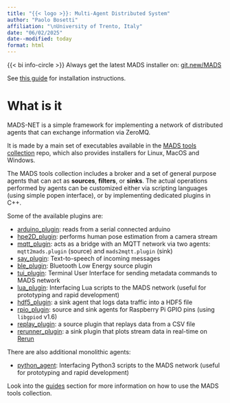 ```yaml
---
title: "{{< logo >}}: Multi-Agent Distributed System"
author: "Paolo Bosetti"
affiliation: "\nUniversity of Trento, Italy"
date: "06/02/2025"
date--modified: today
format: html
---
```



::: callout-important
{{< bi info-circle >}} Always get the latest MADS installer on: [git.new/MADS](https://git.new/MADS)

See [this guide](/guides/install.html) for installation instructions.
:::

# What is it

MADS-NET is a simple framework for implementing a network of distributed agents that can exchange information via ZeroMQ.

It is made by a main set of executables available in the [MADS tools collection](https://github.com/pbosetti/MADS) repo, which also provides installers for Linux, MacOS and Windows. 

The MADS tools collection includes a broker and a set of general purpose agents that can act as **sources**, **filters**, or **sinks**. The actual operations performed by agents can be customized either via scripting languages (using simple popen interface), or by implementing dedicated plugins in C++.

Some of the available plugins are:

* [arduino_plugin](https://github.com/MADS-NET/arduino_plugin): reads from a serial connected arduino
* [hpe2D_plugin](https://github.com/MADS-NET/hpe2d_plugin): performs human pose estimation from a camera stream
* [mqtt_plugin](https://github.com/MADS-NET/mqtt_plugin): acts as a bridge with an MQTT network via two agents: `mqtt2mads.plugin` (source) and `mads2mqtt.plugin` (sink)
* [say_plugin](https://github.com/MADS-NET/say_plugin): Text-to-speech of incoming messages
* [ble_plugin](https://github.com/MADS-NET/ble_plugin): Bluetooth Low Energy source plugin
* [tui_plugin](https://github.com/MADS-NET/tui_plugin): Terminal User Interface for sending metadata commands to MADS network
* [lua_plugin](https://github.com/MADS-NET/lua_plugin): Interfacing Lua scripts to the MADS network (useful for prototyping and rapid development)
* [hdf5_plugin](https://github.com/MADS-NET/hdf5_plugin): a sink agent that logs data traffic into a HDF5 file
* [rpio_plugin](https://github.com/MADS-NET/rpio_plugin): source and sink agents for Raspberry Pi GPIO pins (using `libgpiod` v1.6)
* [replay_plugin](https://github.com/MADS-NET/replay_plugin): a source plugin that replays data from a CSV file
* [rerunner_plugin](https://github.com/MADS-NET/rerunner_plugin): a sink plugin that plots stream data in real-time on [Rerun](https://rerun.io)

There are also additional monolithic agents:

* [python_agent](https://github.com/MADS-NET/python_agent): Interfacing Python3 scripts to the MADS network (useful for prototyping and rapid development)

Look into the [guides](/guides.html) section for more information on how to use the MADS tools collection.
